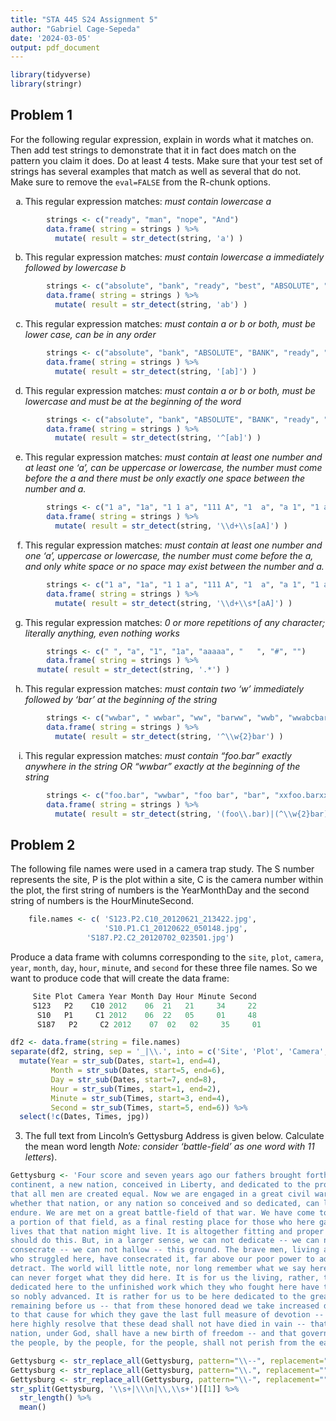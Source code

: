 ---
title: "STA 445 S24 Assignment 5"
author: "Gabriel Cage-Sepeda"
date: '2024-03-05'
output: pdf_document
---

```{r message=FALSE, warning=FALSE}
library(tidyverse)
library(stringr)
```

## Problem 1

For the following regular expression, explain in words what it matches on. Then add test strings to demonstrate that it in fact does match on the pattern you claim it does.  Do at least 4 tests.  Make sure that your test set of strings has several examples that match as well as several that do not. Make sure to remove the `eval=FALSE` from the R-chunk options.

a. This regular expression matches:  *must contain lowercase a*

```{r}
        strings <- c("ready", "man", "nope", "And")
        data.frame( string = strings ) %>%
          mutate( result = str_detect(string, 'a') )
```
b. This regular expression matches:  *must contain lowercase a immediately followed by lowercase b*

```{r}
        
        strings <- c("absolute", "bank", "ready", "best", "ABSOLUTE", "BANK")
        data.frame( string = strings ) %>%
          mutate( result = str_detect(string, 'ab') )
```

c. This regular expression matches:  *must contain a or b or both, must be lower case, can be in any order*

```{r}
        strings <- c("absolute", "bank", "ABSOLUTE", "BANK", "ready", "best", "axxb", "bxxa")
        data.frame( string = strings ) %>%
          mutate( result = str_detect(string, '[ab]') )
```

d.  This regular expression matches:  *must contain a or b or both, must be lowercase and must be at the beginning of the word*

```{r}
        strings <- c("absolute", "bank", "ABSOLUTE", "BANK", "ready", "best", "xxabxx", "ax")
        data.frame( string = strings ) %>%
          mutate( result = str_detect(string, '^[ab]') )
```

e. This regular expression matches:  *must contain at least one number and at least one 'a', can be uppercase or lowercase, the number must come before the a and there must be only exactly one space between the number and a.*

```{r}
        strings <- c("1 a", "1a", "1 1 a", "111 A", "1  a", "a 1", "1 aa", "a1m ba3", "m1m bab", "m1 ab")
        data.frame( string = strings ) %>%
          mutate( result = str_detect(string, '\\d+\\s[aA]') )
```

f. This regular expression matches:  *must contain at least one number and one 'a', uppercase or lowercase, the number must come before the a, and only white space or no space may exist between the number and a.*

```{r, eval=FALSE}
        strings <- c("1 a", "1a", "1 1 a", "111 A", "1  a", "a 1", "1 aa", "a1m ba3", "m1m bab", "m1 ab")
        data.frame( string = strings ) %>%
          mutate( result = str_detect(string, '\\d+\\s*[aA]') )
```

g. This regular expression matches:  *0 or more repetitions of any character; literally anything, even nothing works*

```{r, eval=FALSE}
        strings <- c(" ", "a", "1", "1a", "aaaaa", "   ", "#", "")
        data.frame( string = strings ) %>%
      mutate( result = str_detect(string, '.*') )
```

h. This regular expression matches: *must contain two 'w' immediately followed by 'bar' at the beginning of the string*

```{r, eval=FALSE}
        strings <- c("wwbar", " wwbar", "ww", "barww", "wwb", "wwabcbar", "ww bar", "wwbar1")
        data.frame( string = strings ) %>%
          mutate( result = str_detect(string, '^\\w{2}bar') )
```

i. This regular expression matches: *must contain "foo.bar" exactly anywhere in the string OR "wwbar" exactly at the beginning of the string*

```{r, eval=FALSE}
        strings <- c("foo.bar", "wwbar", "foo bar", "bar", "xxfoo.barxx", "wwbarxx")
        data.frame( string = strings ) %>%
          mutate( result = str_detect(string, '(foo\\.bar)|(^\\w{2}bar)') )
```
    
## Problem 2

The following file names were used in a camera trap study. The S number represents the site, P is the plot within a site, C is the camera number within the plot, the first string of numbers is the YearMonthDay and the second string of numbers is the HourMinuteSecond.

```{r}
    file.names <- c( 'S123.P2.C10_20120621_213422.jpg',
                     'S10.P1.C1_20120622_050148.jpg',
                 'S187.P2.C2_20120702_023501.jpg')
```
    
Produce a data frame with columns corresponding to the `site`, `plot`, `camera`, `year`, `month`, `day`, `hour`, `minute`, and `second` for these three file names. So we want to produce code that will create the data frame:
    
```{r, eval=FALSE}
     Site Plot Camera Year Month Day Hour Minute Second
     S123   P2    C10 2012    06  21   21     34     22
      S10   P1     C1 2012    06  22   05     01     48
      S187   P2     C2 2012    07  02   02     35     01
```

```{r}
df2 <- data.frame(string = file.names)
separate(df2, string, sep = '_|\\.', into = c('Site', 'Plot', 'Camera', 'Dates', 'Times', 'jpg')) %>%
  mutate(Year = str_sub(Dates, start=1, end=4),
         Month = str_sub(Dates, start=5, end=6),
         Day = str_sub(Dates, start=7, end=8),
         Hour = str_sub(Times, start=1, end=2),
         Minute = str_sub(Times, start=3, end=4),
         Second = str_sub(Times, start=5, end=6)) %>%
  select(!c(Dates, Times, jpg))
```

3. The full text from Lincoln's Gettysburg Address is given below. Calculate the mean word length *Note: consider 'battle-field' as one word with 11 letters*).

```{r}
Gettysburg <- 'Four score and seven years ago our fathers brought forth on this
continent, a new nation, conceived in Liberty, and dedicated to the proposition
that all men are created equal. Now we are engaged in a great civil war, testing
whether that nation, or any nation so conceived and so dedicated, can long
endure. We are met on a great battle-field of that war. We have come to dedicate
a portion of that field, as a final resting place for those who here gave their
lives that that nation might live. It is altogether fitting and proper that we
should do this. But, in a larger sense, we can not dedicate -- we can not
consecrate -- we can not hallow -- this ground. The brave men, living and dead,
who struggled here, have consecrated it, far above our poor power to add or
detract. The world will little note, nor long remember what we say here, but it
can never forget what they did here. It is for us the living, rather, to be
dedicated here to the unfinished work which they who fought here have thus far
so nobly advanced. It is rather for us to be here dedicated to the great task
remaining before us -- that from these honored dead we take increased devotion
to that cause for which they gave the last full measure of devotion -- that we
here highly resolve that these dead shall not have died in vain -- that this
nation, under God, shall have a new birth of freedom -- and that government of
the people, by the people, for the people, shall not perish from the earth.'
```

```{r}
Gettysburg <- str_replace_all(Gettysburg, pattern="\\--", replacement=" ")
Gettysburg <- str_replace_all(Gettysburg, pattern="\\.", replacement="")
Gettysburg <- str_replace_all(Gettysburg, pattern="\\-", replacement="")
str_split(Gettysburg, '\\s+|\\\n|\\,\\s+')[[1]] %>%
  str_length() %>%
  mean()
```
